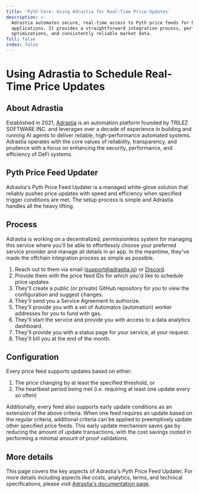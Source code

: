 ```yaml
---
title: 'Pyth Core: Using Adrastia for Real-Time Price Updates'
description: >-
  Adrastia automates secure, real-time access to Pyth price feeds for DeFi
  applications. It provides a straightforward integration process, performance
  optimizations, and consistently reliable market data.
full: false
index: false
---
```

# Using Adrastia to Schedule Real-Time Price Updates

## About Adrastia

Established in 2021, [Adrastia](https://adrastia.io) is an automation platform founded by TRILEZ SOFTWARE INC. and leverages over a decade of experience in building and running AI agents to deliver reliable, high-performance automated systems. Adrastia operates with the core values of reliability, transparency, and prudence with a focus on enhancing the security, performance, and efficiency of DeFi systems.

## Pyth Price Feed Updater

Adrastia's Pyth Price Feed Updater is a managed white-glove solution that reliably pushes price updates with speed and efficiency when specified trigger conditions are met. The setup process is simple and Adrastia handles all the heavy lifting.

## Process

Adrastia is working on a decentralized, permissionless system for managing this service where you'll be able to effortlessly choose your preferred service provider and manage all details in an app. In the meantime, they've made the offchain integration process as simple as possible.

1. Reach out to them via email ([support@adrastia.io](mailto:support@adrastia.io)) or [Discord](https://discord.adrastia.io/).
2. Provide them with the price feed IDs for which you'd like to schedule price updates.
3. They'll create a public (or private) GitHub repository for you to view the configuration and suggest changes.
4. They'll send you a Service Agreement to authorize.
5. They'll provide you with a set of Automatos (automation) worker addresses for you to fund with gas.
6. They'll start the service and provide you with access to a data analytics dashboard.
7. They'll provide you with a status page for your service, at your request.
8. They'll bill you at the end of the month.

## Configuration

Every price feed supports updates based on either:

1. The price changing by at least the specified threshold, or
2. The heartbeat period being met (i.e. requiring at least one update every so often)

Additionally, every feed also supports early update conditions as an extension of the above criteria. When one feed requires an update based on the regular criteria, additional criteria can be applied to preemptively update other specified price feeds. This early update mechanism saves gas by reducing the amount of update transactions, with the cost savings rooted in performing a minimal amount of proof validations.

## More details

This page covers the key aspects of Adrastia's Pyth Price Feed Updater. For more details including aspects like costs, analytics, terms, and technical specifications, please visit [Adrastia's documentation page](https://docs.adrastia.io/automatos/pyth-price-feed-updater).

